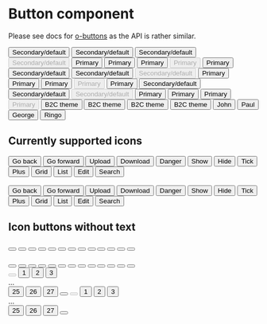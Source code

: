 
<Meta title="Core|Button" component={Button} />

# Button component

Please see docs for [o-buttons](https://github.com/Financial-Times/o-buttons) as
the API is rather similar.

<Preview>
  <Story
    name="Secondary/default button"
    parameters={{ styles: [Promise.resolve(require('./_stories.scss'))] }}
  >
    <Button>Secondary/default</Button>
    <Button big>Secondary/default</Button>
    <Button icon="arrow-right">Secondary/default</Button>
    <Button big disabled>
      Secondary/default
    </Button>
  </Story>
</Preview>

<Preview>
  <Story
    name="Primary button"
    parameters={{ styles: [Promise.resolve(require('./_stories.scss'))] }}
  >
    <Button type="primary">Primary</Button>
    <Button type="primary" big>
      Primary
    </Button>
    <Button type="primary" icon="arrow-right">
      Primary
    </Button>
    <Button type="primary" big disabled>
      Primary
    </Button>
  </Story>
</Preview>

<Preview>
  <Story
    name="Secondary/default button (inverse)"
    parameters={{ styles: [Promise.resolve(require('./_stories.scss'))] }}
  >
    <Button inverse>Primary</Button>
    <Button inverse big>
      Secondary/default
    </Button>
    <Button inverse icon="arrow-right">
      Secondary/default
    </Button>
    <Button inverse big disabled>
      Secondary/default
    </Button>
  </Story>
</Preview>

<Preview>
  <Story
    name="Primary button (inverse)"
    parameters={{ styles: [Promise.resolve(require('./_stories.scss'))] }}
  >
    <Button inverse type="primary">
      Primary
    </Button>
    <Button inverse type="primary" big>
      Primary
    </Button>
    <Button inverse type="primary" icon="arrow-right">
      Primary
    </Button>
    <Button inverse type="primary" big disabled>
      Primary
    </Button>
  </Story>
</Preview>

<Preview>
  <Story
    name="Secondary/default button (mono)"
    parameters={{ styles: [Promise.resolve(require('./_stories.scss'))] }}
  >
    <Button theme="mono">Primary</Button>
    <Button theme="mono" big>
      Secondary/default
    </Button>
    <Button theme="mono" icon="arrow-right">
      Secondary/default
    </Button>
    <Button theme="mono" big disabled>
      Secondary/default
    </Button>
  </Story>
</Preview>

<Preview>
  <Story
    name="Primary button (mono)"
    parameters={{ styles: [Promise.resolve(require('./_stories.scss'))] }}
  >
    <Button theme="mono" type="primary">
      Primary
    </Button>
    <Button theme="mono" type="primary" big>
      Primary
    </Button>
    <Button theme="mono" type="primary" icon="arrow-right">
      Primary
    </Button>
    <Button theme="mono" type="primary" big disabled>
      Primary
    </Button>
  </Story>
</Preview>

<Preview>
  <Story name="B2C theme" parameters={{ styles: [Promise.resolve(require('./_stories.scss'))] }}>
    <Button type="primary" theme="b2c">
      B2C theme
    </Button>
    <Button type="primary" theme="b2c">
      B2C theme
    </Button>
    <Button type="primary" theme="b2c" icon="arrow-right">
      B2C theme
    </Button>
    <Button type="primary" theme="b2c" big>
      B2C theme
    </Button>
  </Story>
</Preview>

<Preview>
  <Story
    name="Grouped layout"
    parameters={{ styles: [Promise.resolve(require('./_stories.scss'))] }}
  >
    <ButtonGroup>
      <Button selected="true">John</Button>
      <Button>Paul</Button>
      <Button>George</Button>
      <Button>Ringo</Button>
    </ButtonGroup>
  </Story>
</Preview>

<Preview>
  <Story name="Icon buttons" parameters={{ styles: [Promise.resolve(require('./_stories.scss'))] }}>
    <div>
      <h2>Currently supported icons</h2>
      <Button icon="arrow-left">Go back</Button>
      <Button icon="arrow-right">Go forward</Button>
      <Button icon="upload">Upload</Button>
      <Button icon="download">Download</Button>
      <Button icon="warning">Danger</Button>
      <Button icon="arrow-down">Show</Button>
      <Button icon="arrow-up">Hide</Button>
      <Button icon="tick">Tick</Button>
      <Button icon="plus">Plus</Button>
      <Button icon="grid">Grid</Button>
      <Button icon="list">List</Button>
      <Button icon="edit">Edit</Button>
      <Button icon="search">Search</Button>
      <br />
      <br />
      <Button big icon="arrow-left">
        Go back
      </Button>
      <Button big icon="arrow-right">
        Go forward
      </Button>
      <Button big icon="upload">
        Upload
      </Button>
      <Button big icon="download">
        Download
      </Button>
      <Button big icon="warning">
        Danger
      </Button>
      <Button big icon="arrow-down">
        Show
      </Button>
      <Button big icon="arrow-up">
        Hide
      </Button>
      <Button big icon="tick">
        Tick
      </Button>
      <Button big icon="plus">
        Plus
      </Button>
      <Button big icon="grid">
        Grid
      </Button>
      <Button big icon="list">
        List
      </Button>
      <Button big icon="edit">
        Edit
      </Button>
      <Button big icon="search">
        Search
      </Button>
      <h2>Icon buttons without text</h2>
      <Button icon="arrow-left" label="Go back"></Button>
      <Button icon="arrow-right" label="Go forward"></Button>
      <Button icon="upload" label="Upload"></Button>
      <Button icon="download" label="Download"></Button>
      <Button icon="warning" label="Danger"></Button>
      <Button icon="arrow-down" label="Show"></Button>
      <Button icon="arrow-up" label="Hide"></Button>
      <Button icon="tick" label="Tick"></Button>
      <Button icon="plus" label="Plus"></Button>
      <Button icon="grid" label="Grid"></Button>
      <Button icon="list" label="List"></Button>
      <Button icon="edit" label="Edit"></Button>
      <Button icon="search" label="Search"></Button>
      <br />
      <br />
      <Button big icon="arrow-left" label="Go back"></Button>
      <Button big icon="arrow-right" label="Go forward"></Button>
      <Button big icon="upload" label="Upload"></Button>
      <Button big icon="download" label="Download"></Button>
      <Button big icon="warning" label="Danger"></Button>
      <Button big icon="arrow-down" label="Show"></Button>
      <Button big icon="arrow-up" label="Hide"></Button>
      <Button big icon="tick" label="Tick"></Button>
      <Button big icon="plus" label="Plus"></Button>
      <Button big icon="grid" label="Grid"></Button>
      <Button big icon="list" label="List"></Button>
      <Button big icon="edit" label="Edit"></Button>
      <Button big icon="search" label="Search"></Button>
    </div>
  </Story>
</Preview>

<Preview>
  <Story
    name="Pagination layout"
    parameters={{ styles: [Promise.resolve(require('./_stories.scss'))] }}
  >
    <div>
      <ButtonPaginationGroup>
        <Button icon="arrow-left" disabled label="Fewer results"></Button>
        <Button selected>1</Button>
        <Button>2</Button>
        <Button>3</Button>
        <div className="faux-inline-block">...</div>
        <Button>25</Button>
        <Button>26</Button>
        <Button>27</Button>
        <Button icon="arrow-right" label="More results"></Button>
      </ButtonPaginationGroup>
      <ButtonPaginationGroup>
        <Button icon="arrow-left" disabled label="Fewer results" big></Button>
        <Button big selected>
          1
        </Button>
        <Button big>2</Button>
        <Button big>3</Button>
        <div className="faux-inline-block">...</div>
        <Button big>25</Button>
        <Button big>26</Button>
        <Button big>27</Button>
        <Button big icon="arrow-right" label="More results"></Button>
      </ButtonPaginationGroup>
    </div>
  </Story>
</Preview>
